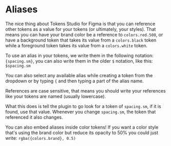 
# Aliases

The nice thing about Tokens Studio for Figma is that you can reference other tokens as a value for your tokens (or ultimately, your styles). That means you can have your brand color be a reference to `colors.red.500`, or have a background token that takes its value from a `colors.black` token while a foreground token takes its value from a `colors.white` token.

To use an alias in your tokens, we write them in the following notation: `{spacing.sm}`, you can also write them in the older `$` notation, like this: `$spacing.sm`

You can also select any available alias while creating a token from the dropdown or by typing `{` and then typing a part of the alias name.

<Callout emoji="💡">
  References are case sensitive, that means you should write your references like your tokens are named (usually lowercase).
</Callout>

What this does is tell the plugin to go look for a token of `spacing.sm`, if it is found, use that value. Whenever you change `spacing.sm`, the token that referenced it also changes.

You can also embed aliases inside color tokens! If you want a color style that's using the brand color but reduce its opacity to 50% you could just write: `rgba({colors.brand}, 0.5)`
